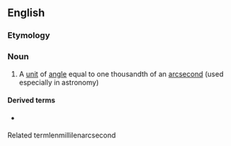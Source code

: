 ==English==

===Etymology===
{{prefix|en|milli|arcsecond}}

===Noun===
{{en-noun}}

# {{lb|en|metrology}} A [[unit]] of [[angle]] equal to one thousandth of an [[arcsecond]] (used especially in astronomy)

====Derived terms====
* {{sense|abbreviation}} {{l|en|mas}}

Related termlenmillilenarcsecond